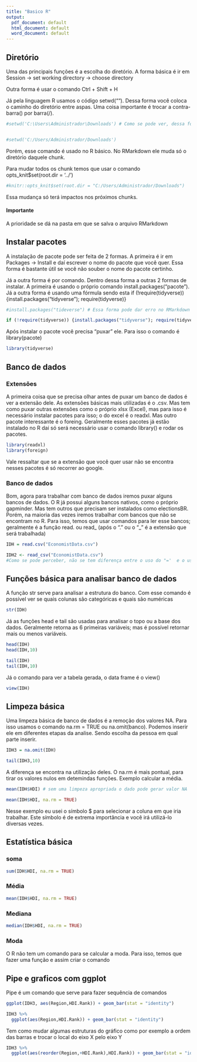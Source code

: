 ---
title: "Basico R"
output:
  pdf_document: default
  html_document: default
  word_document: default
---

## Diretório
Uma das principais funções é a escolha do diretório. A forma básica é ir em Session -> set working directory -> choose directory

Outra forma é usar o comando Ctrl + Shift + H

Já pela linguagem R usamos o código setwd(""). Dessa forma você coloca o caminho do diretório entre aspas. Uma coisa importante é trocar a contra-barra(\) por barra(/).


```{r}
#setwd('C:\Users\Administrador\Downloads') # Como se pode ver, dessa forma dá erro


#setwd('C:/Users/Administrador/Downloads')

```
Porém, esse comando é usado no R básico. No RMarkdown ele muda só o diretório daquele chunk.
  
Para mudar todos os chunk temos que usar o comando opts_knit$set(root.dir = ‘../’)


```{r}
#knitr::opts_knit$set(root.dir = "C:/Users/Administrador/Downloads")
```

Essa mudança só terá impactos nos próximos chunks.

#### Importante

A prioridade se dá na pasta em que se salva o arquivo RMarkdown


## Instalar pacotes


A instalação de pacote pode ser feita de 2 formas. A primeira é ir em Packages -> Install e daí escrever o nome do pacote que você quer. Essa forma é bastante útil se você não souber o nome do pacote certinho.

Já a outra forma é por comando. Dentro dessa forma a outras 2 formas de instalar. A primeira é usando o próprio comando install.packages(“pacote”). Já a outra forma é usando uma fórmula sendo esta if (!require(tidyverse)) {install.packages(“tidyverse”); require(tidyverse)}




```{r}
#install.packages("tideverse") # Essa forma pode dar erro no RMarkdown

if (!require(tidyverse)) {install.packages("tidyverse"); require(tidyverse)}
```

Após instalar o pacote você precisa “puxar” ele. Para isso o comando é library(pacote)


```{r}
library(tidyverse)
```


## Banco de dados

### Extensões 

A primeira coisa que se precisa olhar antes de puxar um banco de dados é ver a extensão dele. As extensões básicas mais utilizadas é o .csv. Mas tem como puxar outras extensões como o próprio xlsx (Excel), mas para isso é necessário instalar pacotes para isso; o do excel é o readxl. Mas outro pacote interessante é o foreing. Geralmente esses pacotes já estão instalado no R dai só será necessário usar o comando library() e rodar os pacotes.


```{r}
library(readxl)
library(foreign)

```

Vale ressaltar que se a extensão que você quer usar não se encontra nesses pacotes é só recorrer ao google.


### Banco de dados

Bom, agora para trabalhar com banco de dados iremos puxar alguns bancos de dados. O R já possui alguns bancos nativos, como o próprio gapminder. Mas tem outros que precisam ser instalados como electionsBR. Porém, na maioria das vezes iremos trabalhar com bancos que não se encontram no R. Para isso, temos que usar comandos para ler esse bancos; geralmente é a função read. ou read_ (após o “.” ou o "_" é a extensão que será trabalhada)


```{r}
IDH = read.csv("EconomistData.csv")

IDH2 <- read_csv("EconomistData.csv")
#Como se pode perceber, não se tem diferença entre o uso do "='  e o uso do "<-". Vai de escolha de cada usuário

```

## Funções básica para analisar banco de dados

A função str serve para analisar a estrutura do banco. Com esse comando é possível ver se quais colunas são categóricas e quais são numéricas

```{r}
str(IDH)
```

Já as funções head e tail são usadas para analisar o topo ou a base dos dados. Geralmente retorna as 6 primeiras variáveis; mas é possível retornar mais ou menos variáveis.


```{r}
head(IDH)
head(IDH,10)

tail(IDH)
tail(IDH,10)
```

Já o comando para ver a tabela gerada, o data frame é o view()

```{r}
view(IDH)
```

## Limpeza básica

Uma limpeza básica de banco de dados é a remoção dos valores NA. Para isso usamos o comando na.rm = TRUE ou na.omit(banco). Podemos inserir ele em diferentes etapas da analise. Sendo escolha da pessoa em qual parte inserir.


```{r}
IDH3 = na.omit(IDH)
```

```{r}
tail(IDH3,10)
```

A diferença se encontra na utilização deles. O na.rm é mais pontual, para tirar os valores nulos em detemindas funções. Exemplo calcular a média.   

```{r}
mean(IDH$HDI) # sem uma limpeza apropriada o dado pode gerar valor NA

mean(IDH$HDI, na.rm = TRUE)
```

Nesse exemplo eu usei o símbolo $ para selecionar a coluna em que iria trabalhar. Este símbolo é de extrema importância e você irá utilizá-lo diversas vezes.

## Estatística básica


### soma
```{r}
sum(IDH$HDI, na.rm = TRUE)

```

### Média
```{r}
mean(IDH$HDI, na.rm = TRUE)

```

### Mediana
```{r}
median(IDH$HDI, na.rm = TRUE)

```

### Moda

O R não tem um comando para se calcular a moda. Para isso, temos que fazer uma função e assim criar o comando


## Pipe e graficos com ggplot

Pipe é um comando que serve para fazer sequência de comandos


```{r}
ggplot(IDH3, aes(Region,HDI.Rank)) + geom_bar(stat = "identity")
```

```{r}
IDH3 %>%
  ggplot(aes(Region,HDI.Rank)) + geom_bar(stat = "identity")
```


Tem como mudar algumas estruturas do gráfico como por exemplo a ordem das barras e trocar o local do eixo X pelo eixo Y

```{r}
IDH3 %>%
  ggplot(aes(reorder(Region,+HDI.Rank),HDI.Rank)) + geom_bar(stat = "identity") + coord_flip()
```








